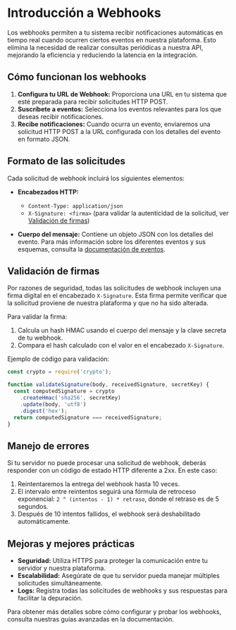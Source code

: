 # Introducción a Webhooks

Los webhooks permiten a tu sistema recibir notificaciones automáticas en tiempo real cuando ocurren ciertos eventos en nuestra plataforma. Esto elimina la necesidad de realizar consultas periódicas a nuestra API, mejorando la eficiencia y reduciendo la latencia en la integración.

## Cómo funcionan los webhooks

1. **Configura tu URL de Webhook:** Proporciona una URL en tu sistema que esté preparada para recibir solicitudes HTTP POST.
2. **Suscríbete a eventos:** Selecciona los eventos relevantes para los que deseas recibir notificaciones.
3. **Recibe notificaciones:** Cuando ocurra un evento, enviaremos una solicitud HTTP POST a la URL configurada con los detalles del evento en formato JSON.

## Formato de las solicitudes

Cada solicitud de webhook incluirá los siguientes elementos:

- **Encabezados HTTP:**
  - `Content-Type: application/json`
  - `X-Signature: <firma>` (para validar la autenticidad de la solicitud, ver [Validación de firmas](#validacion-de-firmas))

- **Cuerpo del mensaje:**
  Contiene un objeto JSON con los detalles del evento. Para más información sobre los diferentes eventos y sus esquemas, consulta la [documentación de eventos](./events.mdx).

## Validación de firmas

Por razones de seguridad, todas las solicitudes de webhook incluyen una firma digital en el encabezado `X-Signature`. Esta firma permite verificar que la solicitud proviene de nuestra plataforma y que no ha sido alterada.

Para validar la firma:

1. Calcula un hash HMAC usando el cuerpo del mensaje y la clave secreta de tu webhook.
2. Compara el hash calculado con el valor en el encabezado `X-Signature`.

Ejemplo de código para validación:

```javascript
const crypto = require('crypto');

function validateSignature(body, receivedSignature, secretKey) {
  const computedSignature = crypto
    .createHmac('sha256', secretKey)
    .update(body, 'utf8')
    .digest('hex');
  return computedSignature === receivedSignature;
}
```

## Manejo de errores

Si tu servidor no puede procesar una solicitud de webhook, deberás responder con un código de estado HTTP diferente a 2xx. En este caso:

1. Reintentaremos la entrega del webhook hasta 10 veces.
2. El intervalo entre reintentos seguirá una fórmula de retroceso exponencial: `2 ^ (intentos - 1) * retraso`, donde el retraso es de 5 segundos.
3. Después de 10 intentos fallidos, el webhook será deshabilitado automáticamente.

## Mejoras y mejores prácticas

- **Seguridad:** Utiliza HTTPS para proteger la comunicación entre tu servidor y nuestra plataforma.
- **Escalabilidad:** Asegúrate de que tu servidor pueda manejar múltiples solicitudes simultáneamente.
- **Logs:** Registra todas las solicitudes de webhooks y sus respuestas para facilitar la depuración.

Para obtener más detalles sobre cómo configurar y probar los webhooks, consulta nuestras guías avanzadas en la documentación.
